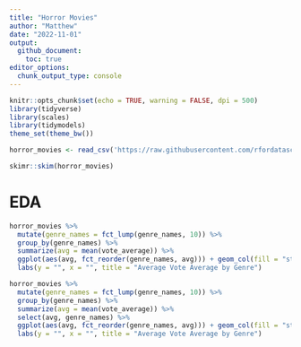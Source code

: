 ```yaml
---
title: "Horror Movies"
author: "Matthew"
date: "2022-11-01"
output: 
  github_document:
    toc: true
editor_options: 
  chunk_output_type: console
---
```


```r
knitr::opts_chunk$set(echo = TRUE, warning = FALSE, dpi = 500)
library(tidyverse)
library(scales)
library(tidymodels)
theme_set(theme_bw())
```


```r
horror_movies <- read_csv('https://raw.githubusercontent.com/rfordatascience/tidytuesday/master/data/2022/2022-11-01/horror_movies.csv')
```
 

```r
skimr::skim(horror_movies)
```

# EDA

```r
horror_movies %>% 
  mutate(genre_names = fct_lump(genre_names, 10)) %>% 
  group_by(genre_names) %>% 
  summarize(avg = mean(vote_average)) %>% 
  ggplot(aes(avg, fct_reorder(genre_names, avg))) + geom_col(fill = "steelblue", color = "black") +
  labs(y = "", x = "", title = "Average Vote Average by Genre")
```


```r
horror_movies %>% 
  mutate(genre_names = fct_lump(genre_names, 10)) %>% 
  group_by(genre_names) %>% 
  summarize(avg = mean(vote_average)) %>% 
  select(avg, genre_names) %>% 
  ggplot(aes(avg, fct_reorder(genre_names, avg))) + geom_col(fill = "steelblue", color = "black") +
  labs(y = "", x = "", title = "Average Vote Average by Genre")
```

